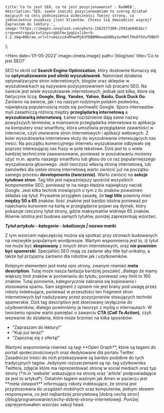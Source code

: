     title:'Co to jest SEO, co to jest pozycjonowanie? - RadWEB',
    description:'SEO, zwane inaczej pozycjonowaniem to szereg działań mających na celu podniesienia widoczności Twojej strony, co jednocześnie zwiększy ilość klientów. Chcesz się dowiedzieć więcej? Zapraszam do lektury.',
    image:'https://images.unsplash.com/photo-1562577309-2592ab84b1bc?crop=entropy&cs=tinysrgb&fm=jpg&ixlib=rb-1.2.1&q=80&raw_url=true&ixid=MnwxMjA3fDB8MHxwaG90by1wYWdlfHx8fGVufDB8fHx8&auto=format&fit=crop&w=1074'
};

<Hero
    date='01-05-2022'
    image={meta.image}
    path='/blog/seo'
    title='Co to jest SEO?'
>
SEO to skrót od **Search Engine Optimization**, który dosłownie tłumaczy się na **optymalizowanie pod silniki wyszukiwarek**. Natomiast działania optymalizacyjne stron internetowych, blogów oraz sklepów w wyszukiwarkach są nazywane pozycjonowaniem lub pracami SEO. Na świecie jest wiele wyszukiwarek internetowych, jednak jest kilka, które się faktycznie liczą: **Google**, **Bing**, **Yandex**, **Yahoo**, **Baidu**, **Duck Duck Go**. Zarówno na świecie, jak i na naszym rodzimym polskim podwórku, największą popularnością może się pochwalić Google.
</Hero>
<Content title='Przeglądarka internetowa vs wyszukiwarka internetowa.'>
Sporo internautów myli zasadniczą różnicę między **przeglądarką internetową** a **wyszukiwarką internetową**. Łatwe rozróżnienie dają same nazwy powyższych terminów, a mianowicie przeglądarka internetowa to aplikacja na komputery oraz smartfony, która umożliwia przeglądanie zawartości w internecie, czyli otwieranie stron internetowych i aplikacji webowych. Z kolei wyszukiwarka internetowa służy do wyszukiwania interesujących nas treści. Na początku komercyjnego internetu wyszukiwanie odbywało się poprzez interesującej nas frazy w pole tekstowe. Dziś jest to o wiele bardziej technicznie zaawansowane, ponieważ w poszukiwaniu możemy użyć m.in. apartu naszego smartfonu lub głosu do co raz popularniejszego wyszukiwania głosowego.
</Content>
<Content title='Tworzysz stronę, na co zwrócić uwagę?'>
Jeśli tworzysz własną stronę internetową, lub zamówiłeś dla siebie stronę internetową warto zwrócić już na początku samego procesu **developmentu (*tworzenia*)**. Warto zwrócić na **sekcje tytułowe stron**. 
Tag title jest najważniejszy spośród wszystkich komponentów SEO, ponieważ to na niego kładzie największy nacisk Google. Jest kilka technik mówiących o tym z ilu znaków powwinien składaś się tytuł. Prywatnie przyjąłem zasadę, że **tagi title** powinny mieć **między 50 a 65** znaków. Ilość znaków jest bardzo istotna ponieważ po najechaniu kursorem na kartę w przeglądarce pojawi się dymek, który pokazuje rzeczony tytuł strony, gdzie maksymalnie widnieje 65 znaków.  Równie istotna jest budowa samych tytułów, poniżej zaprezentuję wzorzec:

***Tytuł artykułu - kategoria - lokalizacja | nazwa marki***.

Z tym wzorcem najeczęściej można się spotkać przy stronach budowanych na niezwykle popularnym wordpressie. Wartym wspomnienia jest to, iż tytuł nie może być **skopiowany** z innych stron internetowych, oraz **nie powinien być spamerski**. Specjaliści SEO mają za zadanie aby title był unikalny, a także był przyjazny zarówno dla robotów jak i użytkowników.

Kolejnym elementem jest meta opis strony, zwanym również **meta description**. Tutaj może nasza fantazja bardziej poszaleć ,dlatego że mamy większy limit znaków w porównaniu do tytułu, ponieważ owy limit to 160 znaków. Tutaj ponownie, kategorycznie zabrania się kopiowania i stosowania spamu. Sam segment z opisem nie jest brany pod uwagę przez roboty indeksujące, ponieważ w przeszłości ten fragment stron internetowych był nadużywany przez pozycjonerów stosujących techniki spamerskie. Dziś tag description jest skierowany iwyłącznie do użytkowników, dlatego powinniśmy je tworzyć z myślą o internautach. W tworzeniu opisów warto pamiętać o zawarciu **CTA (*Call To Action*)**, czyli wezwanie do działania, które może brzmieć na kilka sposobów:
- "Zapraszam do lektury!"
- "Kup już teraz!"
- "Zapoznaj się z ofertą!"
</Content>
<Picture 
    title='Co to jest SEO? - sukces - zdjęcie' 
    image='https://cdn.pixabay.com/photo/2015/04/20/17/39/man-731900_960_720.jpg'
></Picture>
<Content title=''>
Wartymi wspomnienia również są tagi **Open Graph**, które są tagami do portali społecznościowych oraz dedykowane dla portalu Twitter. Zasadniczo treści do nich przekazywane są bardzo podobne do tych tradycyjnych tagów. Jedynymi rozszerzeniami są np. tag użytkownika Twittera, zdjęcie które ma reprezentować stronę w social mediach  oraz typ strony (*m.in 'website' wskazujące na stronę oraz 'article' podpowiadające że jest to artykuł*). Ostatnim tagiem ważnym jak Amen w pacierzu jest **meta viewport** informujący roboty indeksujące, że strona jest przystosowana do urządzeń mobilnych oraz komputerów, jednym słowem responsywna, co jest najbardziej priorytetową [dobrą cechą stron](/blog/programowanie/cechy-dobrej-strony-internetowej). Poniżej zaprezentowałem wzorzec sekcji head.
</Content>
<Code>
    ```
        <html lang="pl">
            <head>
                <meta charset="UTF-8">
                <meta name="viewport" content="width=device-width, initial-scale=1.0">
                <meta property=”og:url” content=”kanoniczny adres url” />  
                <meta property=”og:title” content=”Tytuł strony” />
                <meta http-equiv="X-UA-Compatible" content="ie=edge">
                <meta property=”og:image” content=”zdjęcie reprezentujące stronę” />
                <meta property=”og:locale” content=”pl_PL” />
                <meta property=”og:description” content="opis” />
                <meta property=”og:type” content=”article” />
                <meta name='robots' content='index,follow' />
                <meta name='twitter:title' content=”Tytuł strony”/>
                <meta name='twitter:description' content="opis”/>
                <meta name='twitter:image' content=”zdjęcie reprezentujące stronę”/>
                <link rel='canonical' href='kanoniczny adres url'>
                <title>Tytuł strony</title>
                <meta name=”description” content="opis” />
            </head>
        </html>
    ```
</Code>
<Content title='Narzędzia do analizy wzrostu.'>
Najlepszymi narzędziami do analizy wzrostu widoczności naszej strony są narzędzia Google:
    - **Google Search Console** umożliwia sprawdzić ilość wyświetleń, kliknięć oraz pozycję naszej strony ogólnie jak i frazy nas interesujące w zakładce *skuteczność* oraz zaindeksować stronę w Google w *sprawdzenie adresu URL*.
    - **Google Analytics** pozwala zdobyć dokładniejsze dane niż w Google Search Console, w postaci prezentacji statystk pokazujących ile osób jest na naszej stronie w czasie rzeczywistym w zakładce *raporty -> czas rzeczywisty*, w *podsumowaniu raportów* możemy dowiedzieć się z jakich krajów pochodzą oraz jakiej płci są użytkonicy.
    - **Google Ads** podpowiada jakie słowa kluczowe są najlepsze będą dla naszej strony, oraz jaka duża jest na nie konkurencja, w tym miejscu można wykupić pakiet reklam, które przyspieszą zdobywanie imponujących wyników w Google.
    - **Google Trends** działa synomimicznie do Google Ads , jednak dowiemy się tutaj w jakich województwach, czy nawet dokładniej w miastach, gdzie podane przez nas słowo kluczowe (*keyword*) jest najcześciej wyszukiwane, oraz z jakiego przedziału wiekowego. Podpowie również jakie są podobne tematy i zapytania do podanego przez nas tematu.
</Content>
<Content>
To co dziś zaprezezentowałem to jedynie garść wiedzy o SEO i całej dziedziny pozycjonowania, marketingu internetowego, który z miesiąca na miesiąc podlega ewolucji. Z tego to powodu to nie jest pierwszy i ostatni artykuł o tej dziedzinie webu, lecz jest to początek niezwykłej przygody.
</Content>
<Footer
    recent={[
        {
            title:'Czarny orzeł - Leszek Czarny',
            path:'/blog/historia/leszek-czarny'
        },
        {
            title:'Pseudo CSS I - pseudoelementy',
            path:'/blog/programowanie/pseudo-css-i'
        },
    ]}
></Footer>

